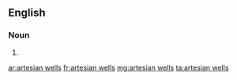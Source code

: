 ==English==

===Noun===
{{head|en|head=[[artesian]] [[well]]s}}

# {{plural of|artesian well}}

[[ar:artesian wells]]
[[fr:artesian wells]]
[[mg:artesian wells]]
[[ta:artesian wells]]
